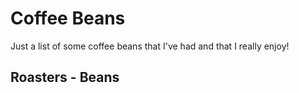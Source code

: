 # Coffee Beans
Just a list of some coffee beans that I've had and that I really enjoy!

## Roasters - Beans 



